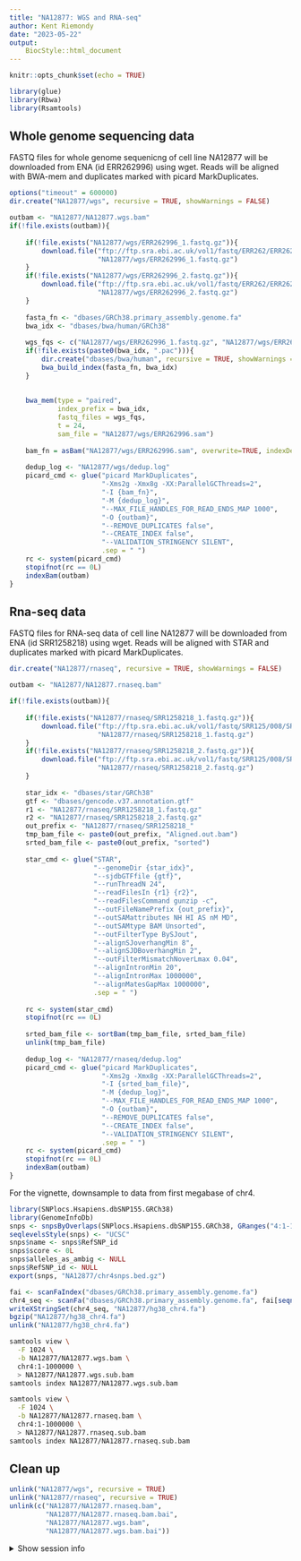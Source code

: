 ```yaml
---
title: "NA12877: WGS and RNA-seq"
author: Kent Riemondy
date: "2023-05-22"
output:
    BiocStyle::html_document
---
```


```r
knitr::opts_chunk$set(echo = TRUE)
```

```r
library(glue)
library(Rbwa)
library(Rsamtools)
```

## Whole genome sequencing data 

FASTQ files for whole genome sequenicng of cell line NA12877 will be downloaded from ENA (id ERR262996) using wget. Reads will be aligned with BWA-mem and duplicates marked with picard MarkDuplicates.

```r
options("timeout" = 600000)
dir.create("NA12877/wgs", recursive = TRUE, showWarnings = FALSE)

outbam <- "NA12877/NA12877.wgs.bam"
if(!file.exists(outbam)){
    
    if(!file.exists("NA12877/wgs/ERR262996_1.fastq.gz")){
        download.file("ftp://ftp.sra.ebi.ac.uk/vol1/fastq/ERR262/ERR262996/ERR262996_1.fastq.gz",
                      "NA12877/wgs/ERR262996_1.fastq.gz")
    }
    if(!file.exists("NA12877/wgs/ERR262996_2.fastq.gz")){
        download.file("ftp://ftp.sra.ebi.ac.uk/vol1/fastq/ERR262/ERR262996/ERR262996_2.fastq.gz",
                      "NA12877/wgs/ERR262996_2.fastq.gz")
    }
    
    fasta_fn <- "dbases/GRCh38.primary_assembly.genome.fa"
    bwa_idx <- "dbases/bwa/human/GRCh38"
    
    wgs_fqs <- c("NA12877/wgs/ERR262996_1.fastq.gz", "NA12877/wgs/ERR262996_2.fastq.gz")
    if(!file.exists(paste0(bwa_idx, ".pac"))){
        dir.create("dbases/bwa/human", recursive = TRUE, showWarnings = FALSE)
        bwa_build_index(fasta_fn, bwa_idx)
    }
    
    
    bwa_mem(type = "paired",
            index_prefix = bwa_idx,
            fastq_files = wgs_fqs,
            t = 24,
            sam_file = "NA12877/wgs/ERR262996.sam")
    
    bam_fn = asBam("NA12877/wgs/ERR262996.sam", overwrite=TRUE, indexDestination=TRUE)
    
    dedup_log <- "NA12877/wgs/dedup.log"
    picard_cmd <- glue("picard MarkDuplicates", 
                       "-Xms2g -Xmx8g -XX:ParallelGCThreads=2",
                       "-I {bam_fn}",
                       "-M {dedup_log}",
                       "--MAX_FILE_HANDLES_FOR_READ_ENDS_MAP 1000",
                       "-O {outbam}",
                       "--REMOVE_DUPLICATES false",
                       "--CREATE_INDEX false",
                       "--VALIDATION_STRINGENCY SILENT",
                       .sep = " ")
    rc <- system(picard_cmd)
    stopifnot(rc == 0L)
    indexBam(outbam)
}
```

## Rna-seq data

FASTQ files for RNA-seq data of cell line NA12877 will be downloaded from ENA (id SRR1258218) using wget. Reads will be aligned with STAR and duplicates marked with picard MarkDuplicates.

```r
dir.create("NA12877/rnaseq", recursive = TRUE, showWarnings = FALSE)

outbam <- "NA12877/NA12877.rnaseq.bam"

if(!file.exists(outbam)){
    
    if(!file.exists("NA12877/rnaseq/SRR1258218_1.fastq.gz")){
        download.file("ftp://ftp.sra.ebi.ac.uk/vol1/fastq/SRR125/008/SRR1258218/SRR1258218_1.fastq.gz",
                      "NA12877/rnaseq/SRR1258218_1.fastq.gz")
    }
    if(!file.exists("NA12877/rnaseq/SRR1258218_2.fastq.gz")){
        download.file("ftp://ftp.sra.ebi.ac.uk/vol1/fastq/SRR125/008/SRR1258218/SRR1258218_2.fastq.gz",
                      "NA12877/rnaseq/SRR1258218_2.fastq.gz")
    }
    
    star_idx <- "dbases/star/GRCh38"
    gtf <- "dbases/gencode.v37.annotation.gtf"
    r1 <- "NA12877/rnaseq/SRR1258218_1.fastq.gz"
    r2 <- "NA12877/rnaseq/SRR1258218_2.fastq.gz"
    out_prefix <- "NA12877/rnaseq/SRR1258218_"
    tmp_bam_file <- paste0(out_prefix, "Aligned.out.bam")
    srted_bam_file <- paste0(out_prefix, "sorted")
    
    star_cmd <- glue("STAR",
                     "--genomeDir {star_idx}",
                     "--sjdbGTFfile {gtf}",
                     "--runThreadN 24",
                     "--readFilesIn {r1} {r2}",
                     "--readFilesCommand gunzip -c",
                     "--outFileNamePrefix {out_prefix}",
                     "--outSAMattributes NH HI AS nM MD",
                     "--outSAMtype BAM Unsorted",
                     "--outFilterType BySJout",
                     "--alignSJoverhangMin 8",
                     "--alignSJDBoverhangMin 2",
                     "--outFilterMismatchNoverLmax 0.04",
                     "--alignIntronMin 20",
                     "--alignIntronMax 1000000",
                     "--alignMatesGapMax 1000000", 
                     .sep = " ")
    
    rc <- system(star_cmd)
    stopifnot(rc == 0L)
    
    srted_bam_file <- sortBam(tmp_bam_file, srted_bam_file)
    unlink(tmp_bam_file)
    
    dedup_log <- "NA12877/rnaseq/dedup.log"
    picard_cmd <- glue("picard MarkDuplicates", 
                       "-Xms2g -Xmx8g -XX:ParallelGCThreads=2",
                       "-I {srted_bam_file}",
                       "-M {dedup_log}", 
                       "--MAX_FILE_HANDLES_FOR_READ_ENDS_MAP 1000",
                       "-O {outbam}",
                       "--REMOVE_DUPLICATES false",
                       "--CREATE_INDEX false",
                       "--VALIDATION_STRINGENCY SILENT",
                       .sep = " ")
    rc <- system(picard_cmd)
    stopifnot(rc == 0L)
    indexBam(outbam)
}
```

For the vignette, downsample to data from first megabase of chr4. 

```r
library(SNPlocs.Hsapiens.dbSNP155.GRCh38)
library(GenomeInfoDb)
snps <- snpsByOverlaps(SNPlocs.Hsapiens.dbSNP155.GRCh38, GRanges("4:1-1000000"))
seqlevelsStyle(snps) <- "UCSC"
snps$name <- snps$RefSNP_id
snps$score <- 0L
snps$alleles_as_ambig <- NULL
snps$RefSNP_id <- NULL
export(snps, "NA12877/chr4snps.bed.gz")

fai <- scanFaIndex("dbases/GRCh38.primary_assembly.genome.fa")
chr4_seq <- scanFa("dbases/GRCh38.primary_assembly.genome.fa", fai[seqnames(fai) == "chr4", ])
writeXStringSet(chr4_seq, "NA12877/hg38_chr4.fa")
bgzip("NA12877/hg38_chr4.fa")
unlink("NA12877/hg38_chr4.fa")
```

```bash
samtools view \
  -F 1024 \
  -b NA12877/NA12877.wgs.bam \
  chr4:1-1000000 \
  > NA12877/NA12877.wgs.sub.bam
samtools index NA12877/NA12877.wgs.sub.bam

samtools view \
  -F 1024 \
  -b NA12877/NA12877.rnaseq.bam \
  chr4:1-1000000 \
  > NA12877/NA12877.rnaseq.sub.bam
samtools index NA12877/NA12877.rnaseq.sub.bam
```

## Clean up


```r
unlink("NA12877/wgs", recursive = TRUE)
unlink("NA12877/rnaseq", recursive = TRUE)
unlink(c("NA12877/NA12877.rnaseq.bam",
         "NA12877/NA12877.rnaseq.bam.bai",
         "NA12877/NA12877.wgs.bam",
         "NA12877/NA12877.wgs.bam.bai"))
```

<details><summary>Show session info</summary>

```r
sessionInfo()
```
</details>
